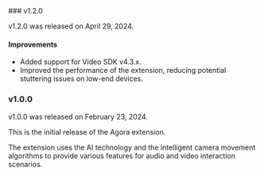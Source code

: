 <PlatformWrapper platform="[ios,android]">
### v1.2.0

v1.2.0 was released on April 29, 2024.

#### Improvements

- Added support for Video SDK v4.3.x.
- Improved the performance of the <Vg k="RTEE_CM"/> extension, reducing potential stuttering issues on low-end devices.

### v1.0.0

v1.0.0 was released on February 23, 2024.

This is the initial release of the Agora <Vg k="RTEE_CM"/> extension.

The extension uses the AI technology and the intelligent camera movement algorithms to provide various features for audio and video interaction scenarios.
</PlatformWrapper>